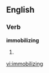 ==English==

===Verb===
'''immobilizing'''

# {{present participle of|[[immobilize]]}}

[[vi:immobilizing]]